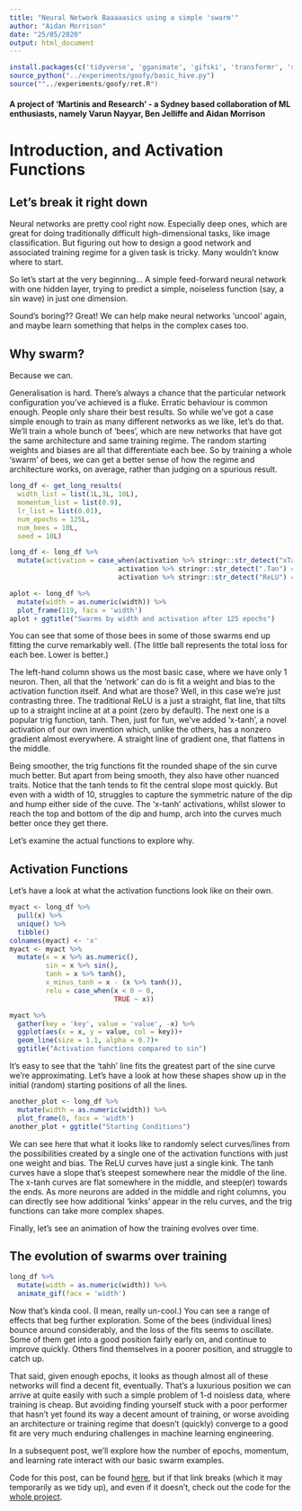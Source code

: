 ```yaml
---
title: "Neural Network Baaaaasics using a simple 'swarm'"
author: "Aidan Morrison"
date: "25/05/2020"
output: html_document
---
```


```r
install.packages(c('tidyverse', 'gganimate', 'gifski', 'transformr', 'skimr', 'rjson', 'reticulate'))
source_python("../experiments/goofy/basic_hive.py")
source(""../experiments/goofy/ret.R")
```

#### A project of 'Martinis and Research' - a Sydney based collaboration of ML enthusiasts, namely Varun Nayyar, Ben Jelliffe and Aidan Morrison

# Introduction, and Activation Functions

## Let's break it right down

Neural networks are pretty cool right now.  Especially deep ones, which are great for doing traditionally difficult high-dimensional tasks, like image classification.  But figuring out how to design a good network and associated training regime for a given task is tricky.  Many wouldn't know where to start.

So let's start at the very beginning... A simple feed-forward neural network with one hidden layer, trying to predict a simple, noiseless function (say, a sin wave) in just one dimension.

Sound's boring?? Great! We can help make neural networks 'uncool' again, and maybe learn something that helps in the complex cases too.

## Why swarm?

Because we can.

Generalisation is hard. There's always a chance that the particular network configuration you've achieved is a fluke. Erratic behaviour is common enough. People only share their best results. So while we've got a case simple enough to train as many different networks as we like, let's do that. We'll train a whole bunch of 'bees', which are new networks that have got the same architecture and same training regime.  The random starting weights and biases are all that differentiate each bee. So by training a whole 'swarm' of bees, we can get a better sense of how the regime and architecture works, on average, rather than judging on a spurious result.


```r
long_df <- get_long_results(
  width_list = list(1L,3L, 10L),
  momentum_list = list(0.9),
  lr_list = list(0.01),
  num_epochs = 125L,
  num_bees = 10L,
  seed = 10L)

long_df <- long_df %>%
  mutate(activation = case_when(activation %>% stringr::str_detect("xTan") == TRUE~"x - tanh",
                           activation %>% stringr::str_detect(".Tan") == TRUE ~ "tanh",
                           activation %>% stringr::str_detect("ReLU") == TRUE ~ "ReLU"))

aplot <- long_df %>%
  mutate(width = as.numeric(width)) %>%
  plot_frame(119, facx = 'width')
aplot + ggtitle("Swarms by width and activation after 125 epochs")

```



You can see that some of those bees in some of those swarms end up fitting the curve remarkably well. (The little ball represents the total loss for each bee.  Lower is better.)

The left-hand column shows us the most basic case, where we have only 1 neuron. Then, all that the 'network' can do is fit a weight and bias to the activation function itself. And what are those?  Well, in this case we're just contrasting three. The traditional ReLU is a just a straight, flat line, that tilts up to a straight incline at at a point (zero by default).  The next one is a popular trig function, tanh. Then, just for fun, we've added 'x-tanh', a novel activation of our own invention which, unlike the others, has a nonzero gradient almost everywhere. A straight line of gradient one, that flattens in the middle.

Being smoother, the trig functions fit the rounded shape of the sin curve much better. But apart from being smooth, they also have other nuanced traits. Notice that the tanh tends to fit the central slope most quickly.  But even with a width of 10, struggles to capture the symmetric nature of the dip and hump either side of the cuve. The 'x-tanh' activations, whilst slower to reach the top and bottom of the dip and hump, arch into the curves much better once they get there.

Let's examine the actual functions to explore why.

## Activation Functions

Let's have a look at what the activation functions look like on their own.

```r
myact <- long_df %>%
  pull(x) %>%
  unique() %>%
  tibble()
colnames(myact) <- 'x'
myact <- myact %>%
  mutate(x = x %>% as.numeric(),
         sin = x %>% sin(),
         tanh = x %>% tanh(),
         x_minus_tanh = x - (x %>% tanh()),
         relu = case_when(x < 0 ~ 0,
                          TRUE ~ x))

myact %>%
  gather(key = 'key', value = 'value', -x) %>%
  ggplot(aes(x = x, y = value, col = key))+
  geom_line(size = 1.1, alpha = 0.7)+
  ggtitle("Activation functions compared to sin")

```

It's easy to see that the 'tahh' line fits the greatest part of the sine curve we're approximating. Let's have a look at how these shapes show up in the initial (random) starting positions of all the lines.

```r
another_plot <- long_df %>%
  mutate(width = as.numeric(width)) %>%
  plot_frame(0, facx = 'width')
another_plot + ggtitle("Starting Conditions")

```

We can see here that what it looks like to randomly select curves/lines from the possibilities created by a single one of the activation functions with just one weight and bias.  The ReLU curves have just a single kink. The tanh curves have a slope that's steepest somewhere near the middle of the line.  The x-tanh curves are flat somewhere in the middle, and steep(er) towards the ends.  As more neurons are added in the middle and right columns, you can directly see how additional 'kinks' appear in the relu curves, and the trig functions can take more complex shapes.

Finally, let's see an animation of how the training evolves over time.

## The evolution of swarms over training

```r
long_df %>%
  mutate(width = as.numeric(width)) %>%
  animate_gif(facx = 'width')
```

Now that's kinda cool. (I mean, really un-cool.) You can see a range of effects that beg further exploration.  Some of the bees (individual lines) bounce around considerably, and the loss of the fits seems to oscillate.  Some of them get into a good position fairly early on, and continue to improve quickly.  Others find themselves in a poorer position, and struggle to catch up.

That said, given enough epochs, it looks as though almost all of these networks will find a decent fit, eventually.  That's a luxurious position we can arrive at quite easily with such a simple problem of 1-d noisless data, where training is cheap.  But avoiding finding yourself stuck with a poor performer that hasn't yet found its way a decent amount of training, or worse avoiding an architecture or training regime that doesn't (quickly) converge to a good fit are very much enduring challenges in machine learning engineering.

In a subsequent post, we'll explore how the number of epochs, momentum, and learning rate interact with our basic swarm examples.

Code for this post, can be found [here](https://github.com/nayyarv/bayesnets/tree/aidan/exp/rstuff), but if that link breaks (which it may temporarily as we tidy up), and even if it doesn't, check out the code for the [whole project](https://github.com/nayyarv/bayesnets).
